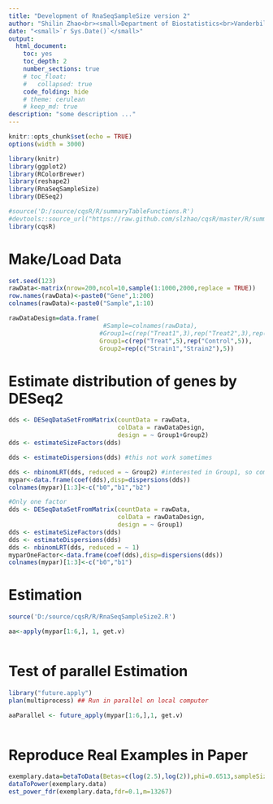 ```yaml
--- 
title: "Development of RnaSeqSampleSize version 2"
author: "Shilin Zhao<br><small>Department of Biostatistics<br>Vanderbilt University School of Medicine</small>"
date: "<small>`r Sys.Date()`</small>"
output:
  html_document:
    toc: yes
    toc_depth: 2
    number_sections: true
    # toc_float: 
    #   collapsed: true
    code_folding: hide
    # theme: cerulean
    # keep_md: true
description: "some description ..."
---
```

```r
knitr::opts_chunk$set(echo = TRUE)
options(width = 3000)

```


<!-- # Notes -->
<!-- ## Hiding/Moving TOC: -->
<!-- http://biostat.mc.vanderbilt.edu/wiki/Main/KnitrHtmlTemplate -->

<!-- `r source("https://raw.githubusercontent.com/harrelfe/Hmisc/master/R/hidingTOC.r")` -->
<!-- `r hidingTOC(buttonLabel="Outline")` -->

<!-- ## More themes: -->
<!-- http://www.datadreaming.org/post/r-markdown-theme-gallery/ -->


<!-- # Functions and packages -->

```r
library(knitr)
library(ggplot2)
library(RColorBrewer)
library(reshape2)
library(RnaSeqSampleSize)
library(DESeq2)

#source('D:/source/cqsR/R/summaryTableFunctions.R')
#devtools::source_url("https://raw.github.com/slzhao/cqsR/master/R/summaryTableFunctions.R")
library(cqsR)

```


# Make/Load Data

```r
set.seed(123)
rawData<-matrix(nrow=200,ncol=10,sample(1:1000,2000,replace = TRUE))
row.names(rawData)<-paste0("Gene",1:200)
colnames(rawData)<-paste0("Sample",1:10)

rawDataDesign=data.frame(
                          #Sample=colnames(rawData),
                         #Group1=c(rep("Treat1",3),rep("Treat2",3),rep("Control",4)),
                         Group1=c(rep("Treat",5),rep("Control",5)),
                         Group2=rep(c("Strain1","Strain2"),5))

```


# Estimate distribution of genes by DESeq2
```r
dds <- DESeqDataSetFromMatrix(countData = rawData,
                              colData = rawDataDesign,
                              design = ~ Group1+Group2)
dds <- estimateSizeFactors(dds)

dds <- estimateDispersions(dds) #this not work sometimes

dds <- nbinomLRT(dds, reduced = ~ Group2) #interested in Group1, so compare with model with only Group2
mypar<-data.frame(coef(dds),disp=dispersions(dds))
colnames(mypar)[1:3]<-c("b0","b1","b2")

#Only one factor
dds <- DESeqDataSetFromMatrix(countData = rawData,
                              colData = rawDataDesign,
                              design = ~ Group1)
dds <- estimateSizeFactors(dds)
dds <- estimateDispersions(dds)
dds <- nbinomLRT(dds, reduced = ~ 1) 
myparOneFactor<-data.frame(coef(dds),disp=dispersions(dds))
colnames(mypar)[1:3]<-c("b0","b1")

```

# Estimation
```r
source('D:/source/cqsR/R/RnaSeqSampleSize2.R')

aa<-apply(mypar[1:6,], 1, get.v)



```

# Test of parallel Estimation
```r
library("future.apply")
plan(multiprocess) ## Run in parallel on local computer

aaParallel <- future_apply(mypar[1:6,],1, get.v)



```

# Reproduce Real Examples in Paper

```r

exemplary.data=betaToData(Betas=c(log(2.5),log(2)),phi=0.6513,sampleSize=70,error=10^(-7))
dataToPower(exemplary.data)
est_power_fdr(exemplary.data,fdr=0.1,m=13267)

```






